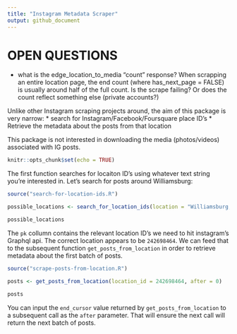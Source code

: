 ```yaml
---
title: "Instagram Metadata Scraper"
output: github_document
---
```



# OPEN QUESTIONS
* what is the edge_location_to_media "count" response? When scrapping an entire location page, the end count (where has_next_page = FALSE) is usually around half of the full count. Is the scrape failing? Or does the count reflect something else (private accounts?)




Unlike other Instagram scraping projects around, the aim of this package is very narrow: 
* search for Instagram/Facebook/Foursquare place ID's
* Retrieve the metadata about the posts from that location

This package is not interested in downloading the media (photos/videos) associated with IG posts.

```r
knitr::opts_chunk$set(echo = TRUE)
```


The first function searches for locaiton ID's using whatever text string you're interested in. Let's search for posts around Williamsburg:

```r
source("search-for-location-ids.R")

possible_locations <- search_for_location_ids(location = "Williamsburg, Brooklyn")

possible_locations

```

The `pk` collumn contains the relevant location ID's we need to hit instagram's Graphql api. The correct location appears to be `242698464`. We can feed that to the subsequent function `get_posts_from_location` in order to retrieve metadata about the first batch of posts.

```r

source("scrape-posts-from-location.R")

posts <- get_posts_from_location(location_id = 242698464, after = 0)

posts

```

You can input the `end_cursor` value returned by `get_posts_from_location` to a subsequent call as the `after` parameter. That will ensure the next call will return the next batch of posts. 




